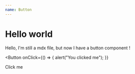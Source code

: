 ```yaml
---
name: Button
---
```



# Hello world

Hello, I'm still a mdx file, but now I have a button component !

<Button
  onClick={() => {
    alert("You clicked me");
  }}
>
  Click me
</Button>
